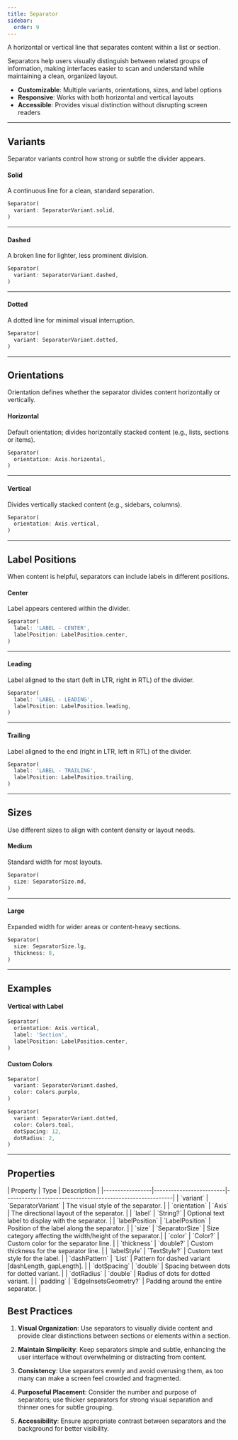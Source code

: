 ```yaml
---
title: Separator
sidebar:
  order: 9
---
```



A horizontal or vertical line that separates content within a list or section.

Separators help users visually distinguish between related groups of information, making interfaces easier to scan and understand while maintaining a clean, organized layout.

- **Customizable**: Multiple variants, orientations, sizes, and label options
- **Responsive**: Works with both horizontal and vertical layouts
- **Accessible**: Provides visual distinction without disrupting screen readers

---

## Variants

Separator variants control how strong or subtle the divider appears.

#### Solid

A continuous line for a clean, standard separation.

<Preview src="separator?style=solid">

```dart
Separator(
  variant: SeparatorVariant.solid,
)
```

</Preview>

---

#### Dashed

A broken line for lighter, less prominent division.

<Preview src="separator?style=dashed">

```dart
Separator(
  variant: SeparatorVariant.dashed,
)
```

</Preview>

---

#### Dotted

A dotted line for minimal visual interruption.

<Preview src="separator?style=dotted">

```dart
Separator(
  variant: SeparatorVariant.dotted,
)
```

</Preview>

---

## Orientations

Orientation defines whether the separator divides content horizontally or vertically.

#### Horizontal

Default orientation; divides horizontally stacked content (e.g., lists, sections or items).

<Preview src="separator?style=solid">

```dart
Separator(
  orientation: Axis.horizontal,
)
```

</Preview>

---

#### Vertical

Divides vertically stacked content (e.g., sidebars, columns).

<Preview src="separator?style=vertical">

```dart
Separator(
  orientation: Axis.vertical,
)
```

</Preview>

---

## Label Positions

When content is helpful, separators can include labels in different positions.

#### Center

Label appears centered within the divider.

<Preview src="separator?style=labelCenter">

```dart
Separator(
  label: 'LABEL - CENTER',
  labelPosition: LabelPosition.center,
)
```

</Preview>

---

#### Leading

Label aligned to the start (left in LTR, right in RTL) of the divider.

<Preview src="separator?style=labelLeading">

```dart
Separator(
  label: 'LABEL - LEADING',
  labelPosition: LabelPosition.leading,
)
```

</Preview>

---

#### Trailing

Label aligned to the end (right in LTR, left in RTL) of the divider.

<Preview src="separator?style=labelTrailing">

```dart
Separator(
  label: 'LABEL - TRAILING',
  labelPosition: LabelPosition.trailing,
)
```

</Preview>

---

## Sizes

Use different sizes to align with content density or layout needs.

#### Medium

Standard width for most layouts.

<Preview src="separator?style=solid">

```dart
Separator(
  size: SeparatorSize.md,
)
```

</Preview>

---

#### Large

Expanded width for wider areas or content-heavy sections.

<Preview src="separator?style=sizeLg">

```dart
Separator(
  size: SeparatorSize.lg,
  thickness: 8,
)
```

</Preview>

---

## Examples

#### Vertical with Label

<Preview src="separator?style=verticalWithLabel">

```dart
Separator(
  orientation: Axis.vertical,
  label: 'Section',
  labelPosition: LabelPosition.center,
)
```

</Preview>

#### Custom Colors

<Preview src="separator?style=dashedWithColor">

```dart
Separator(
  variant: SeparatorVariant.dashed,
  color: Colors.purple,
)
```

</Preview>

<Preview src="separator?style=dottedWithColor">

```dart
Separator(
  variant: SeparatorVariant.dotted,
  color: Colors.teal,
  dotSpacing: 12,
  dotRadius: 2,
)
```

</Preview>

---

## Properties

<div class="docs-table">
| Property        | Type                    | Description                                               |
|-----------------|-------------------------|-----------------------------------------------------------|
| `variant`       | `SeparatorVariant`      | The visual style of the separator.                        |
| `orientation`   | `Axis`                  | The directional layout of the separator.                  |
| `label`         | `String?`               | Optional text label to display with the separator.        |
| `labelPosition` | `LabelPosition`         | Position of the label along the separator.                |
| `size`          | `SeparatorSize`         | Size category affecting the width/height of the separator.|
| `color`         | `Color?`                | Custom color for the separator line.                      |
| `thickness`     | `double?`               | Custom thickness for the separator line.                  |
| `labelStyle`    | `TextStyle?`            | Custom text style for the label.                          |
| `dashPattern`   | `List<double>`          | Pattern for dashed variant [dashLength, gapLength].       |
| `dotSpacing`    | `double`                | Spacing between dots for dotted variant.                  |
| `dotRadius`     | `double`                | Radius of dots for dotted variant.                        |
| `padding`       | `EdgeInsetsGeometry?`   | Padding around the entire separator.                      |
</div>

## Best Practices

1. **Visual Organization**: Use separators to visually divide content and provide clear distinctions between sections or elements within a section.

2. **Maintain Simplicity**: Keep separators simple and subtle, enhancing the user interface without overwhelming or distracting from content.

3. **Consistency**: Use separators evenly and avoid overusing them, as too many can make a screen feel crowded and fragmented.

4. **Purposeful Placement**: Consider the number and purpose of separators; use thicker separators for strong visual separation and thinner ones for subtle grouping.

5. **Accessibility**: Ensure appropriate contrast between separators and the background for better visibility.